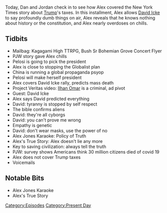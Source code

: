 {{DEFAULTSORT:
    #_EPISODE_0487:September 28, 2020
}}{{Episode
    | title           = September 28, 2020
    | caption         = Listen to this episode on [https://knowledgefight.libsyn.com/487-september-28-2020 Libsyn] [https://open.spotify.com/episode/4qJQX7egoFhCR4tHE5HMf4 Spotify], Read the [[Transcript/487: September 28, 2020|Unofficial Transcript]], View discussion on [https://reddit.com/j2hkd8 Reddit]
    | episodeNumber   = 487
    | length          = 01:23:25
    | airDate         = September 30, 2020
    | coverageDate    = September 28, 2020
    | episodeType     = [[:Category:Present Day|Present Day]]
    | appearance      = [[Paul Joseph Watson]], [[Nancy Pelosi]], [[David Icke]], [[Ilhan Omar]]
    | oocDrop         = I've been scammed
    | previousEpisode = [[486: September 27, 2020]]
    | nextEpisode     = [[488: The First Debate Spectacular]]
}}

{{Stub}}

Today, Dan and Jordan check in to see how Alex covered the New York Times story about [[Donald Trump|Trump]]'s taxes. In this installment, Alex allows [[David Icke]] to say profoundly dumb things on air, Alex reveals that he knows nothing about history or the constitution, and Alex nearly overdoses on chills.

==Tidbits==

*Mailbag: Kagagami High TTRPG, Bush Sr Bohemian Grove Concert Flyer
*PJW story gave Alex chills
*Pelosi is going to pick the president
*Alex is close to stopping the Globalist plan
*China is running a global propaganda psyop
*Pelosi will make herself president
*Alex covers David Icke rally, predicts mass death
*Project Veritas video: [[Ilhan Omar]] is a criminal, ad pivot
*Guest: David Icke
*Alex says David predicted everything
*David: tyranny is stopped by self respect
*The bible confirms aliens
*David: they're all cyborgs
*David: you can't prove me wrong
*Empathy is genetic
*David: don't wear masks, use the power of no
*Alex Jones Karaoke: Policy of Truth
*Alex's True Story: Alex doesn't lie any more
*Key to saving civilization: always tell the truth
*PJW: survey shows Americans think 30 million citizens died of covid 19
*Alex does not cover Trump taxes
*Voicemails

==Notable Bits==

*Alex Jones Karaoke
*Alex's True Story

[[Category:Episodes]]
[[Category:Present Day]]
